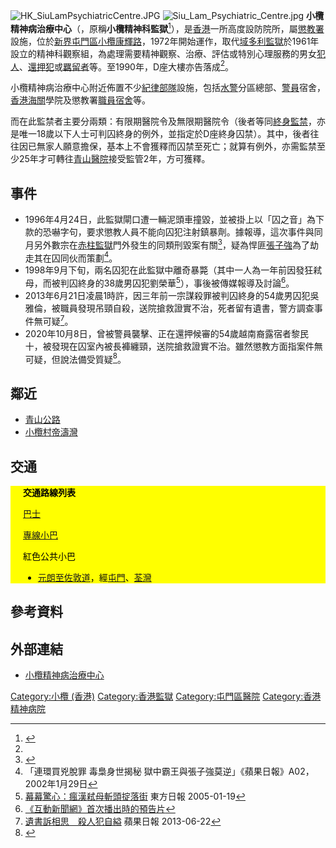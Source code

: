 [[File:HK_SiuLamPsychiatricCentre.JPG|thumb]]
[[File:Siu_Lam_Psychiatric_Centre.jpg|thumb]]
'''小欖精神病治療中心'''（{{lang-en|'''Siu Lam Psychiatric Centre'''}}，原稱'''小欖精神科監獄'''<ref name=建築署>{{Cite book|title=建築署|pages=27-28|publisher=[[建築署|建築署]]}}</ref>），是[[香港|香港]]一所高度設防院所，屬[[懲教署|懲教署]]設施，位於[[新界|新界]][[屯門區|屯門區]][[小欖_(香港)|小欖]][[康輝路|康輝路]]，1972年開始運作，取代[[域多利監獄|域多利監獄]]於1961年設立的精神科觀察組，為處理需要精神觀察、治療、評估或特別心理服務的男女[[犯人|犯人]]、[[還押犯|還押犯]]或[[羈留者|羈留者]]等。至1990年，D座大樓亦告落成<ref name=建築署/>。

小欖精神病治療中心附近佈置不少[[紀律部隊|紀律部隊]]設施，包括[[水警|水警]]分區總部、[[警員|警員]]宿舍，[[香港海關|香港海關]]學院及懲教署[[職員|職員]][[宿舍|宿舍]]等。

而在此監禁者主要分兩類：有限期醫院令及無限期醫院令（後者等同[[終身監禁|終身監禁]]，亦是唯一18歲以下人士可判囚終身的例外，並指定於D座終身囚禁）。其中，後者往往因已無家人願意擔保，基本上不會獲釋而囚禁至死亡；就算有例外，亦需監禁至少25年才可轉往[[青山醫院|青山醫院]]接受監管2年，方可獲釋。

==事件==
*1996年4月24日，此監獄閘口遭一輛泥頭車撞毀，並被掛上以「囚之音」為下款的恐嚇字句，要求懲教人員不能向囚犯注射鎮暴劑。據報導，這次事件與同月另外數宗在[[赤柱監獄|赤柱監獄]]門外發生的同類刑毀案有關<ref>{{Cite web |url=https://www.youtube.com/watch?v=ZFJPf0HywQk&t=1370s |title=無綫新聞《九六年香港大事回顧》 |access-date=2021-03-10 |archive-date=2022-04-29 |archive-url=https://web.archive.org/web/20220429234343/https://www.youtube.com/watch?v=ZFJPf0HywQk&t=1370s }}</ref>，疑為悍匪[[張子強|張子強]]為了劫走其在囚同伙而策劃<ref>「連環買兇脫罪 毒梟身世揭秘 獄中霸王與張子強莫逆」《蘋果日報》A02，2002年1月29日</ref>。
*1998年9月下旬，兩名囚犯在此監獄中離奇暴斃（其中一人為一年前因發狂弒母，而被判囚終身的38歲男囚犯劉榮華<ref>[http://orientaldaily.on.cc/archive/20050129/new/new_a89cnt.html 幕幕驚心：瘋漢弒母斬頭掟落街] {{Wayback|url=http://orientaldaily.on.cc/archive/20050129/new/new_a89cnt.html |date=20180328165129 }}東方日報 2005-01-19</ref>），事後被傳媒報導及討論<ref>[https://www.youtube.com/watch?v=n3hT_Z3cAD4 《互動新聞網》首次播出時的預告片]</ref>。
*2013年6月21日凌晨1時許，因三年前一宗謀殺罪被判囚終身的54歲男囚犯吳雅倫，被職員發現吊頸自殺，送院搶救證實不治，死者留有遺書，警方調查事件無可疑<ref>[http://hk.apple.nextmedia.com/news/art/20130622/18308096 遺書訴相思　殺人犯自縊] {{Wayback|url=http://hk.apple.nextmedia.com/news/art/20130622/18308096 |date=20160304214501 }}蘋果日報 2013-06-22</ref>。
*2020年10月8日，曾被警員襲擊、正在還押候審的54歲越南裔露宿者黎民十，被發現在囚室內被長褲纏頸，送院搶救證實不治。雖然懲教方面指案件無可疑，但說法備受質疑<ref>{{cite news|title=露宿者黎民十小欖「褲纏頸」身亡　邵家臻：已去信要求保留CCTV|work=香港01|url=https://www.hk01.com/%E7%A4%BE%E6%9C%83%E6%96%B0%E8%81%9E/538469/%E9%9C%B2%E5%AE%BF%E8%80%85%E9%BB%8E%E6%B0%91%E5%8D%81%E5%B0%8F%E6%AC%96-%E8%A4%B2%E7%BA%8F%E9%A0%B8-%E8%BA%AB%E4%BA%A1-%E9%82%B5%E5%AE%B6%E8%87%BB-%E5%B7%B2%E5%8E%BB%E4%BF%A1%E8%A6%81%E6%B1%82%E4%BF%9D%E7%95%99cctv|date=2020-10-21|accessdate=2021-03-10|archive-date=2021-08-05|archive-url=https://web.archive.org/web/20210805045642/https://www.hk01.com/%E7%A4%BE%E6%9C%83%E6%96%B0%E8%81%9E/538469/%E9%9C%B2%E5%AE%BF%E8%80%85%E9%BB%8E%E6%B0%91%E5%8D%81%E5%B0%8F%E6%AC%96-%E8%A4%B2%E7%BA%8F%E9%A0%B8-%E8%BA%AB%E4%BA%A1-%E9%82%B5%E5%AE%B6%E8%87%BB-%E5%B7%B2%E5%8E%BB%E4%BF%A1%E8%A6%81%E6%B1%82%E4%BF%9D%E7%95%99cctv}}</ref>。

==鄰近==
* [[青山公路|青山公路]]
* [[小欖村|小欖村]][[帝濤灣|帝濤灣]]

==交通==
<div class="NavFrame collapsed" style="color: black; background-color: #FFFF00; margin: 0 auto; padding: 0 10px; text-align: left;"><div class="NavHead" style="background-color: #FFFF00; margin: 0 auto; padding: 0 10px; font-weight:normal;">'''交通路線列表'''</div><div class="NavContent" style="background-color: #FFFF00; margin: 0 auto; padding: 0 10px;">
;[[香港巴士|巴士]]
{{九龍新界巴士簡單列表|52X|53|61A|61M|61P|252|252X|261B|N252}}{{港鐵巴士簡單列表|K51}}
{{過海隧道巴士簡單列表|962|962B|962E|962N|962S|N962}}{{大嶼山巴士簡單列表|A33}}
;[[香港小巴|專線小巴]]
{{新界專線小巴簡單列表|43B|140M}}
;紅色公共小巴
*[[香港公共小巴佐敦道至元朗線|元朗至佐敦道]]，經[[屯門|屯門]]、[[荃灣|荃灣]]
</div></div>

== 參考資料 ==
{{Reflist}}

== 外部連結 ==
* [http://www.csd.gov.hk/tc_chi/facility/facility_ind/ins_nt_slpc.html 小欖精神病治療中心] {{Wayback|url=http://www.csd.gov.hk/tc_chi/facility/facility_ind/ins_nt_slpc.html |date=20170413154351 }}
{{香港懲教設施}}
{{香港政府宿舍}}
[[Category:小欖_(香港)|Category:小欖 (香港)]]
[[Category:香港監獄|Category:香港監獄]]
[[Category:屯門區醫院|Category:屯門區醫院]]
[[Category:香港精神病院|Category:香港精神病院]]